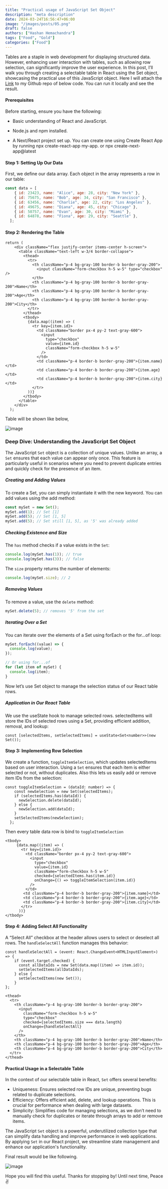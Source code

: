 ```yaml
---
title: "Practical usage of JavaScript Set Object"
description: "meta description"
date: 2024-03-24T16:56:47+06:00
image: "/images/posts/05.png"
draft: false
authors: ["Hashan Hemachandra"]
tags: ["Food", "Gold"]
categories: ["Food"]
---
```


Tables are a staple in web development for displaying structured data. However, enhancing user interaction with tables, such as allowing row selection, can significantly improve the user experience. In this post, I’ll walk you through creating a selectable table in React using the Set object, showcasing the practical use of this JavaScript object. Here I will attach the [Link](https://github.com/hmalindu1/js-set-object) to my Github repo of below code. You can run it locally and see the result.

#### Prerequisites

Before starting, ensure you have the following:

- Basic understanding of React and JavaScript.

- Node.js and npm installed.

- A Next/React project set up. You can create one using Create React App by running npx create-react-app my-app. or npx create-next-app@latest

#### Step 1: Setting Up Our Data

First, we define our data array. Each object in the array represents a row in our table:

```js
const data = [
    { id: 23423, name: "Alice", age: 28, city: "New York" },
    { id: 75675, name: "Bob", age: 34, city: "San Francisco" },
    { id: 63456, name: "Charlie", age: 22, city: "Los Angeles" },
    { id: 49675, name: "Diana", age: 45, city: "Chicago" },
    { id: 50757, name: "Evan", age: 30, city: "Miami" },
    { id: 64878, name: "Fiona", age: 29, city: "Seattle" },
  ];
```
#### Step 2: Rendering the Table
```tsx
return (
    <div className="flex justify-center items-center h-screen">
      <table className="text-left w-3/4 border-collapse">
        <thead>
          <tr>
            <th className="p-4 bg-gray-100 border-b border-gray-200">
              <input className="form-checkbox h-5 w-5" type="checkbox" />
            </th>
            <th className="p-4 bg-gray-100 border-b border-gray-200">Name</th>
            <th className="p-4 bg-gray-100 border-b border-gray-200">Age</th>
            <th className="p-4 bg-gray-100 border-b border-gray-200">City</th>
          </tr>
        </thead>
        <tbody>
          {data.map((item) => (
            <tr key={item.id}>
              <td className="border px-4 py-2 text-gray-600">
                <input
                  type="checkbox"
                  value={item.id}
                  className="form-checkbox h-5 w-5"
                />
              </td>
              <td className="p-4 border-b border-gray-200">{item.name}</td>
              <td className="p-4 border-b border-gray-200">{item.age}</td>
              <td className="p-4 border-b border-gray-200">{item.city}</td>
            </tr>
          ))}
        </tbody>
      </table>
    </div>
  );
```
Table will be shown like below,

![image](/images/set-object/1.png)

### Deep Dive: Understanding the JavaScript Set Object
The JavaScript `Set` object is a collection of unique values. Unlike an array, a `Set` ensures that each value can appear only once. This feature is particularly useful in scenarios where you need to prevent duplicate entries and quickly check for the presence of an item.

##### Creating and Adding Values
To create a Set, you can simply instantiate it with the new keyword. You can add values using the add method:

```js
const mySet = new Set();
mySet.add(1); // Set [1]
mySet.add(5); // Set [1, 5]
mySet.add(5); // Set still [1, 5], as '5' was already added
```

##### Checking Existence and Size
The `has` method checks if a value exists in the `Set`:

```js
console.log(mySet.has(1)); // true
console.log(mySet.has(3)); // false
```
The `size` property returns the number of elements:
```js
console.log(mySet.size); // 2
```

##### Removing Values
To remove a value, use the `delete` method:
```js
mySet.delete(5); // removes '5' from the set
```

##### Iterating Over a Set
You can iterate over the elements of a Set using forEach or the for...of loop:
```js
mySet.forEach((value) => {
  console.log(value);
});

// Or using for...of
for (let item of mySet) {
  console.log(item);
}
```
Now let’s use Set object to manage the selection status of our React table rows.

##### Application in Our React Table
We use the useState hook to manage selected rows. selectedItems will store the IDs of selected rows using a Set, providing efficient addition, removal, and lookup:
```tsx
const [selectedItems, setSelectedItems] = useState<Set<number>>(new Set());
```

#### Step 3: Implementing Row Selection
We create a function, `toggleItemSelection`, which updates selectedItems based on user interaction. Using a `Set` ensures that each item is either selected or not, without duplicates. Also this lets us easily add or remove item IDs from the selection:
```tsx
const toggleItemSelection = (dataId: number) => {
    const newSelection = new Set(selectedItems);
    if (selectedItems.has(dataId)) {
      newSelection.delete(dataId);
    } else {
      newSelection.add(dataId);
    }
    setSelectedItems(newSelection);
  };
```

Then every table data row is bind to `toggleItemSelection`
```tsx
<tbody>
     {data.map((item) => (
       <tr key={item.id}>
         <td className="border px-4 py-2 text-gray-600">
           <input
             type="checkbox"
             value={item.id}
             className="form-checkbox h-5 w-5"
             checked={selectedItems.has(item.id)}
             onChange={() => toggleItemSelection(item.id)}
           />
         </td>
        <td className="p-4 border-b border-gray-200">{item.name}</td>
        <td className="p-4 border-b border-gray-200">{item.age}</td>
        <td className="p-4 border-b border-gray-200">{item.city}</td>
       </tr>
      ))}
</tbody>
```

#### Step 4: Adding Select All Functionality
A “Select All” checkbox at the header allows users to select or deselect all rows. The `handleSelectAll` function manages this behavior:
```tsx
const handleSelectAll = (event: React.ChangeEvent<HTMLInputElement>) => {
    if (event.target.checked) {
      const allDataIds = new Set(data.map((item) => item.id));
      setSelectedItems(allDataIds);
    } else {
      setSelectedItems(new Set());
    }
};
```
```tsx
<thead>
  <tr>
    <th className="p-4 bg-gray-100 border-b border-gray-200">
      <input
        className="form-checkbox h-5 w-5"
        type="checkbox"
        checked={selectedItems.size === data.length}
        onChange={handleSelectAll}
      />
    </th>
    <th className="p-4 bg-gray-100 border-b border-gray-200">Name</th>
    <th className="p-4 bg-gray-100 border-b border-gray-200">Age</th>
    <th className="p-4 bg-gray-100 border-b border-gray-200">City</th>
  </tr>
</thead>
```

#### Practical Usage in a Selectable Table
In the context of our selectable table in React, `Set` offers several benefits:
- Uniqueness: Ensures selected row IDs are unique, preventing bugs related to duplicate selections.
- Efficiency: Offers efficient add, delete, and lookup operations. This is crucial for performance when dealing with large datasets.
- Simplicity: Simplifies code for managing selections, as we don’t need to manually check for duplicates or iterate through arrays to add or remove items.

<Notice type="tip">The JavaScript `Set` object is a powerful, underutilized collection type that can simplify data handling and improve performance in web applications. By applying `Set` in our React project, we streamline state management and enhance our application's functionality.</Notice>

Final result would be like following.

![image](/images/set-object/2.gif)

Hope you will find this useful. Thanks for stopping by! Until next time, Peace ✌️
